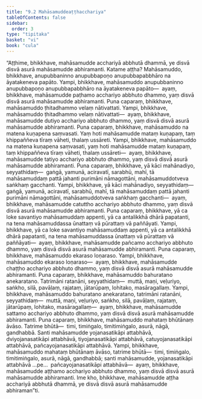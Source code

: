 ```yaml
---
title: "9.2 Mahāsamuddeaṭṭhacchariya"
tableOfContents: false
sidebar:
  order: 3
type: "tipitaka"
basket: "vi"
book: "cula"
---
```



<DynamicBreadcrumb />

<Division number="384" book="cula">

<Paragraph number="1859" book="cula">
“Aṭṭhime, bhikkhave, mahāsamudde acchariyā abbhutā dhammā, ye disvā disvā asurā mahāsamudde abhiramanti. Katame aṭṭha?
</Paragraph>

<Paragraph number="1860" book="cula">
Mahāsamuddo, bhikkhave, anupubbaninno anupubbapoṇo anupubbapabbhāro na āyatakeneva papāto. Yampi, bhikkhave, mahāsamuddo anupubbaninno anupubbapoṇo anupubbapabbhāro na āyatakeneva papāto—  ayaṃ, bhikkhave, mahāsamudde paṭhamo acchariyo abbhuto dhammo, yaṃ disvā disvā asurā mahāsamudde abhiramanti.
</Paragraph>

<Paragraph number="1861" book="cula">
Puna caparaṃ, bhikkhave, mahāsamuddo ṭhitadhammo velaṃ nātivattati. Yampi, bhikkhave, mahāsamuddo ṭhitadhammo velaṃ nātivattati—  ayaṃ, bhikkhave, mahāsamudde dutiyo acchariyo abbhuto dhammo, yaṃ disvā disvā asurā mahāsamudde abhiramanti.
</Paragraph>

<Paragraph number="1862" book="cula">
Puna caparaṃ, bhikkhave, mahāsamuddo na matena kuṇapena saṃvasati. Yaṃ hoti mahāsamudde mataṃ kuṇapaṃ, taṃ khippaññeva tīraṃ vāheti, thalaṃ ussāreti. Yampi, bhikkhave, mahāsamuddo na matena kuṇapena saṃvasati, yaṃ hoti mahāsamudde mataṃ kuṇapaṃ, taṃ khippaññeva tīraṃ vāheti, thalaṃ ussāreti—  ayaṃ, bhikkhave, mahāsamudde tatiyo acchariyo abbhuto dhammo, yaṃ disvā disvā asurā mahāsamudde abhiramanti.
</Paragraph>

<Paragraph number="1863" book="cula">
Puna caparaṃ, bhikkhave, yā kāci mahānadiyo, seyyathidaṃ—  gaṅgā, yamunā, aciravatī, sarabhū, mahī, tā mahāsamuddaṃ pattā jahanti purimāni nāmagottāni, mahāsamuddotveva saṅkhaṃ gacchanti. Yampi, bhikkhave, yā kāci mahānadiyo, seyyathidaṃ—  gaṅgā, yamunā, aciravatī, sarabhū, mahī, tā mahāsamuddaṃ pattā jahanti purimāni nāmagottāni, mahāsamuddotveva saṅkhaṃ gacchanti—  ayaṃ, bhikkhave, mahāsamudde catuttho acchariyo abbhuto dhammo, yaṃ disvā disvā asurā mahāsamudde abhiramanti.
</Paragraph>

<Paragraph number="1864" book="cula">
Puna caparaṃ, bhikkhave, yā ca loke savantiyo mahāsamuddaṃ appenti, yā ca antalikkhā dhārā papatanti, na tena mahāsamuddassa ūnattaṃ vā pūrattaṃ vā paññāyati. Yampi, bhikkhave, yā ca loke savantiyo mahāsamuddaṃ appenti, yā ca antalikkhā dhārā papatanti, na tena mahāsamuddassa ūnattaṃ vā pūrattaṃ vā paññāyati—  ayaṃ, bhikkhave, mahāsamudde pañcamo acchariyo abbhuto dhammo, yaṃ disvā disvā asurā mahāsamudde abhiramanti.
</Paragraph>

<Paragraph number="1865" book="cula">
Puna caparaṃ, bhikkhave, mahāsamuddo ekaraso loṇaraso. Yampi, bhikkhave, mahāsamuddo ekaraso loṇaraso—  ayaṃ, bhikkhave, mahāsamudde chaṭṭho acchariyo abbhuto dhammo, yaṃ disvā disvā asurā mahāsamudde abhiramanti.
</Paragraph>

<Paragraph number="1866" book="cula">
Puna caparaṃ, bhikkhave, mahāsamuddo bahuratano anekaratano. Tatrimāni ratanāni, seyyathidaṃ—  muttā, maṇi, veḷuriyo, saṅkho, silā, pavāḷaṃ, rajataṃ, jātarūpaṃ, lohitako, masāragallaṃ. Yampi, bhikkhave, mahāsamuddo bahuratano anekaratano, tatrimāni ratanāni, seyyathidaṃ—  muttā, maṇi, veḷuriyo, saṅkho, silā, pavāḷaṃ, rajataṃ, jātarūpaṃ, lohitako, masāragallaṃ—  ayaṃ, bhikkhave, mahāsamudde sattamo acchariyo abbhuto dhammo, yaṃ disvā disvā asurā mahāsamudde abhiramanti.
</Paragraph>

<Paragraph number="1867" book="cula">
Puna caparaṃ, bhikkhave, mahāsamuddo mahataṃ bhūtānaṃ āvāso. Tatrime bhūtā—  timi, timiṅgalo, timitimiṅgalo, asurā, nāgā, gandhabbā. Santi mahāsamudde yojanasatikāpi attabhāvā, dviyojanasatikāpi attabhāvā, tiyojanasatikāpi attabhāvā, catuyojanasatikāpi attabhāvā, pañcayojanasatikāpi attabhāvā. Yampi, bhikkhave, mahāsamuddo mahataṃ bhūtānaṃ āvāso, tatrime bhūtā—  timi, timiṅgalo, timitimiṅgalo, asurā, nāgā, gandhabbā; santi mahāsamudde, yojanasatikāpi attabhāvā …pe…  pañcayojanasatikāpi attabhāvā—  ayaṃ, bhikkhave, mahāsamudde aṭṭhamo acchariyo abbhuto dhammo, yaṃ disvā disvā asurā mahāsamudde abhiramanti. Ime kho, bhikkhave, mahāsamudde aṭṭha acchariyā abbhutā dhammā, ye disvā disvā asurā mahāsamudde abhiraman”ti.
</Paragraph>
</Division>